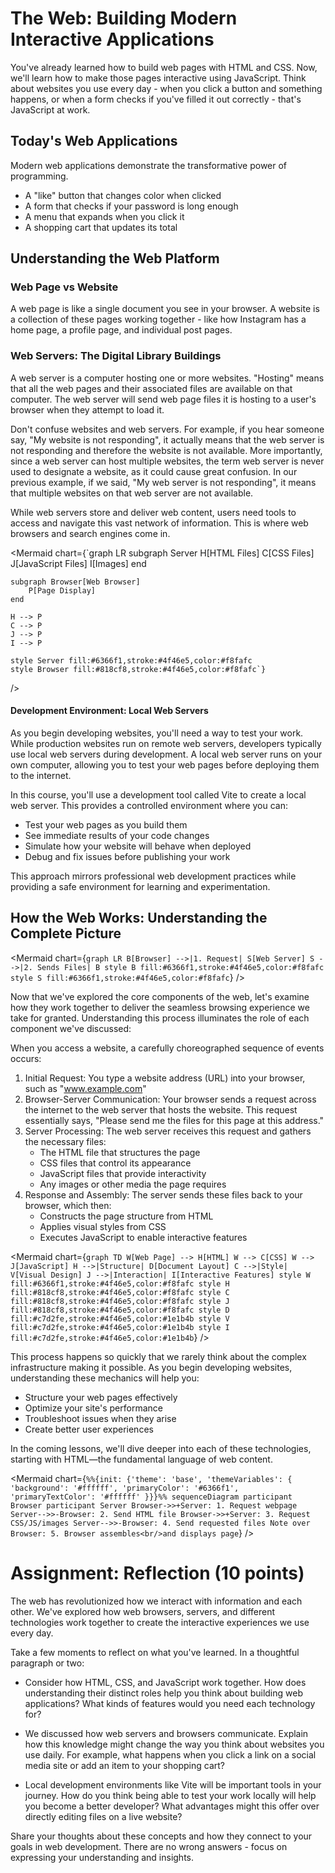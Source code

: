 
# The Web: Building Modern Interactive Applications

You've already learned how to build web pages with HTML and CSS. Now, we'll learn how to make those pages interactive using JavaScript. Think about websites you use every day - when you click a button and something happens, or when a form checks if you've filled it out correctly - that's JavaScript at work.

## Today's Web Applications

Modern web applications demonstrate the transformative power of programming.

- A "like" button that changes color when clicked
- A form that checks if your password is long enough
- A menu that expands when you click it
- A shopping cart that updates its total

## Understanding the Web Platform

### Web Page vs Website

A web page is like a single document you see in your browser. A website is a collection of these pages working together - like how Instagram has a home page, a profile page, and individual post pages.

### Web Servers: The Digital Library Buildings

A web server is a computer hosting one or more websites. "Hosting" means that all the web pages and their associated files are available on that computer. The web server will send web page files it is hosting to a user's browser when they attempt to load it.

Don't confuse websites and web servers. For example, if you hear someone say, "My website is not responding", it actually means that the web server is not responding and therefore the website is not available. More importantly, since a web server can host multiple websites, the term web server is never used to designate a website, as it could cause great confusion. In our previous example, if we said, "My web server is not responding", it means that multiple websites on that web server are not available.

While web servers store and deliver web content, users need tools to access and navigate this vast network of information. This is where web browsers and search engines come in.

<Mermaid
  chart={`graph LR
    subgraph Server
        H[HTML Files]
        C[CSS Files]
        J[JavaScript Files]
        I[Images]
    end
    
    subgraph Browser[Web Browser]
        P[Page Display]
    end
    
    H --> P
    C --> P
    J --> P
    I --> P
    
    style Server fill:#6366f1,stroke:#4f46e5,color:#f8fafc
    style Browser fill:#818cf8,stroke:#4f46e5,color:#f8fafc`}
/>

#### Development Environment: Local Web Servers

As you begin developing websites, you'll need a way to test your work. While production websites run on remote web servers, developers typically use local web servers during development. A local web server runs on your own computer, allowing you to test your web pages before deploying them to the internet.

In this course, you'll use a development tool called Vite to create a local web server. This provides a controlled environment where you can:

- Test your web pages as you build them
- See immediate results of your code changes
- Simulate how your website will behave when deployed
- Debug and fix issues before publishing your work

This approach mirrors professional web development practices while providing a safe environment for learning and experimentation.

## How the Web Works: Understanding the Complete Picture

<Mermaid
  chart={`graph LR
    B[Browser] -->|1. Request| S[Web Server]
    S -->|2. Sends Files| B
    style B fill:#6366f1,stroke:#4f46e5,color:#f8fafc
    style S fill:#6366f1,stroke:#4f46e5,color:#f8fafc`}
/>

Now that we've explored the core components of the web, let's examine how they work together to deliver the seamless browsing experience we take for granted. Understanding this process illuminates the role of each component we've discussed:

When you access a website, a carefully choreographed sequence of events occurs:

1. Initial Request: You type a website address (URL) into your browser, such as "www.example.com"
1. Browser-Server Communication: Your browser sends a request across the internet to the web server that hosts the website. This request essentially says, "Please send me the files for this page at this address."
1. Server Processing: The web server receives this request and gathers the necessary files:
   - The HTML file that structures the page
   - CSS files that control its appearance
   - JavaScript files that provide interactivity
   - Any images or other media the page requires
1. Response and Assembly: The server sends these files back to your browser, which then:
   - Constructs the page structure from HTML
   - Applies visual styles from CSS
   - Executes JavaScript to enable interactive features

<Mermaid
  chart={`graph TD
    W[Web Page] --> H[HTML]
    W --> C[CSS]
    W --> J[JavaScript]
    H -->|Structure| D[Document Layout]
    C -->|Style| V[Visual Design]
    J -->|Interaction| I[Interactive Features]
    style W fill:#6366f1,stroke:#4f46e5,color:#f8fafc
    style H fill:#818cf8,stroke:#4f46e5,color:#f8fafc
    style C fill:#818cf8,stroke:#4f46e5,color:#f8fafc
    style J fill:#818cf8,stroke:#4f46e5,color:#f8fafc
    style D fill:#c7d2fe,stroke:#4f46e5,color:#1e1b4b
    style V fill:#c7d2fe,stroke:#4f46e5,color:#1e1b4b
    style I fill:#c7d2fe,stroke:#4f46e5,color:#1e1b4b`}
/>

This process happens so quickly that we rarely think about the complex infrastructure making it possible. As you begin developing websites, understanding these mechanics will help you:

- Structure your web pages effectively
- Optimize your site's performance
- Troubleshoot issues when they arise
- Create better user experiences

In the coming lessons, we'll dive deeper into each of these technologies, starting with HTML—the fundamental language of web content.

<Mermaid
  chart={`%%{init: {'theme': 'base', 'themeVariables': { 'background': '#ffffff', 'primaryColor': '#6366f1', 'primaryTextColor': '#ffffff' }}}%%
sequenceDiagram
    participant Browser
    participant Server
    Browser->>+Server: 1. Request webpage
    Server-->>-Browser: 2. Send HTML file
    Browser->>+Server: 3. Request CSS/JS/images
    Server-->>-Browser: 4. Send requested files
    Note over Browser: 5. Browser assembles<br/>and displays page`}
/>

# Assignment: Reflection (10 points)

The web has revolutionized how we interact with information and each other. We've explored how web browsers, servers, and different technologies work together to create the interactive experiences we use every day.

Take a few moments to reflect on what you've learned. In a thoughtful paragraph or two:

- Consider how HTML, CSS, and JavaScript work together. How does understanding their distinct roles help you think about building web applications? What kinds of features would you need each technology for?

- We discussed how web servers and browsers communicate. Explain how this knowledge might change the way you think about websites you use daily. For example, what happens when you click a link on a social media site or add an item to your shopping cart?

- Local development environments like Vite will be important tools in your journey. How do you think being able to test your work locally will help you become a better developer? What advantages might this offer over directly editing files on a live website?

Share your thoughts about these concepts and how they connect to your goals in web development. There are no wrong answers - focus on expressing your understanding and insights.
